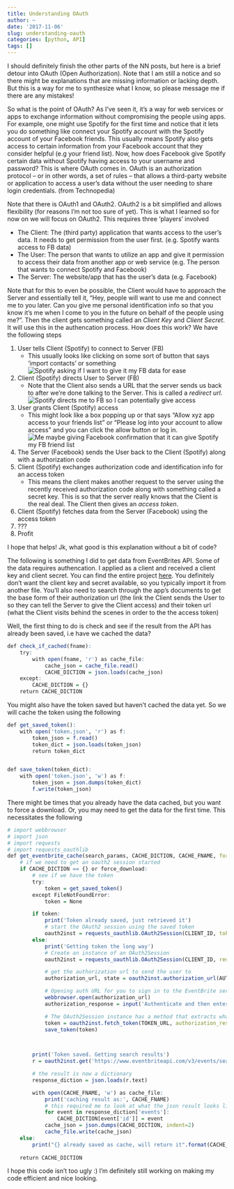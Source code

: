 ```yaml
---
title: Understanding OAuth
author: ~
date: '2017-11-06'
slug: understanding-oauth
categories: [python, API]
tags: []
---
```


I should definitely finish the other parts of the NN posts, but here is a brief detour into OAuth (Open Authorization). Note that I am still a notice and so there might be explanations that are missing information or lacking depth. But this is a way for me to synthesize what I know, so please message me if there are any mistakes!

So what is the point of OAuth? As I've seen it, it's a way for web services or apps to exchange information without compromising the people using apps. For example, one might use Spotify for the first time and notice that it lets you do something like connect your Spotify account with the Spotify account of your Facebook friends. This usually means Spotify also gets access to certain information from your Facebook account that they consider helpful (e.g your friend list). Now, how does Facebook give Spotify certain data without Spotify having access to your username and password? This is where OAuth comes in. OAuth is an authorization protocol -- or in other words, a set of rules --  that allows a third-party website or application to access a user's data without the user needing to share login credentials. (from Technopedia)

Note that there is OAuth1 and OAuth2. OAuth2 is a bit simplified and allows flexibility (for reasons I'm not too sure of yet). This is what I learned so for now on we will focus on OAuth2. This requires three 'players' involved

- The Client: The (third party) application that wants access to the user's data. It needs to get permission from the user first. (e.g. Spotify wants access to FB data)
- The User: The person that wants to utilize an app and give it permission to access their data from another app or web service (e.g. The person that wants to connect Spotify and Facebook)
- The Server: The website/app that has the user's data (e.g. Facebook)

Note that for this to even be possible, the Client would have to approach the Server and essentially tell it, "Hey, people will want to use me and connect me to you later. Can you give me personal identification info so that you know it's me when I come to you in the future on behalf of the people using me?". Then the client gets something called an *Client Key* and *Client Secret*. It will use this in the authencation process. 
How does this work? We have the following steps

1. User tells Client (Spotify) to connect to Server (FB)
    + This usually looks like clicking on some sort of button that says 'import contacts' or something
![Spotify asking if I want to give it my FB data for ease](figs/spotify_invitation.png)
2. Client (Spotify) directs User to Server (FB)
    + Note that the Client also sends a URL that the server sends us back to after we're done talking to the Server. This is called a *redirect url*.
![Spotify directs me to FB so I can potentially give access](figs/spotify_connection.png)
3. User grants Client (Spotify) access
    + This might look like a box popping up or that says "Allow xyz app access to your friends list" or "Please log into your account to allow access" and you can click the allow button or log in.
![Me maybe giving Facebook confirmation that it can give Spotify my FB friend list](figs/spotify_authorization.png)
4. The Server (Facebook) sends the User back to the Client (Spotify) along with a authorization code
5. Client (Spotify) exchanges authorization code and identification info for an access token
    + This means the client makes another request to the server using the recently received authorization code along with something called a secret key. This is so that the server really knows that the Client is the real deal. The Client then gives an *access token*.
6. Client (Spotify) fetches data from the Server (Facebook) using the access token
7. ???
8. Profit

I hope that helps! Jk, what good is this explanation without a bit of code?

The following is something I did to get data from EventBrites API. Some of the data requires authencation. I applied as a client and received a client key and client secret. You can find the entire project [here](https://github.com/jarvmiller/SI507-Project5). You definitely don't want the client key and secret available, so you typically import it from another file. You'll also need to search through the app's documents to get the base form of their authorization url (the link the Client sends the User to so they can tell the Server to give the Client access) and their token url (what the Client visits behind the scenes in order to the the access token)

Well, the first thing to do is check and see if the result from the API has already been saved, i.e have we cached the data?
```r
def check_if_cached(fname):
    try:
        with open(fname, 'r') as cache_file:
            cache_json = cache_file.read()
            CACHE_DICTION = json.loads(cache_json)
    except:
        CACHE_DICTION = {}
    return CACHE_DICTION
```
You might also have the token saved but haven't cached the data yet. So we will cache the token using the following

```r
def get_saved_token():
    with open('token.json', 'r') as f:
        token_json = f.read()
        token_dict = json.loads(token_json)
        return token_dict


def save_token(token_dict):
    with open('token.json', 'w') as f:
        token_json = json.dumps(token_dict)
        f.write(token_json)
```
There might be times that you already have the data cached, but you want to force a download. Or, you may need to get the data for the first time. This necessitates the following 

```r
# import webbrowser
# import json
# import requests
# import requests_oauthlib
def get_eventbrite_cache(search_params, CACHE_DICTION, CACHE_FNAME, force_download=False):
    # if we need to get an oauth2 session started
    if CACHE_DICTION == {} or force_download:
        # see if we have the token
        try:
            token = get_saved_token()
        except FileNotFoundError:
            token = None

        if token:
            print('Token already saved, just retrieved it')
            # start the OAuth2 session using the saved token
            oauth2inst = requests_oauthlib.OAuth2Session(CLIENT_ID, token=token)
        else:
            print('Getting token the long way')
            # Create an instance of an OAuth2Session
            oauth2inst = requests_oauthlib.OAuth2Session(CLIENT_ID, redirect_uri=REDIRECT_URI) 

            # get the authorization url to send the user to
            authorization_url, state = oauth2inst.authorization_url(AUTHORIZATION_URL)

            # Opening auth URL for you to sign in to the EventBrite service
            webbrowser.open(authorization_url) 
            authorization_response = input('Authenticate and then enter the full callback URL: ').strip() # Need to get the full URL in order to parse the response

            # The OAuth2Session instance has a method that extracts what we need from the url, and helps do some other back and forth with EB
            token = oauth2inst.fetch_token(TOKEN_URL, authorization_response=authorization_response, client_secret=CLIENT_SECRET)
            save_token(token)
        


        print('Token saved. Getting search results')
        r = oauth2inst.get('https://www.eventbriteapi.com/v3/events/search/', params=search_params)

        # the result is now a dictionary
        response_diction = json.loads(r.text)

        with open(CACHE_FNAME, 'w') as cache_file:
            print('caching result as:', CACHE_FNAME)
            # this required me to look at what the json result looks like. I save the each event with the ID as the key, and the event information as the value
            for event in response_diction['events']:
                CACHE_DICTION[event['id']] = event
            cache_json = json.dumps(CACHE_DICTION, indent=2)
            cache_file.write(cache_json)
    else:
        print("{} already saved as cache, will return it".format(CACHE_FNAME))
    
    return CACHE_DICTION

```

I hope this code isn't too ugly :) I'm definitely still working on making my code efficient and nice looking.